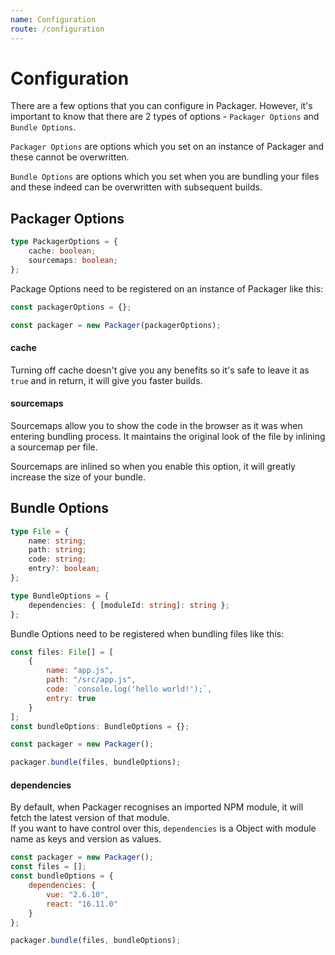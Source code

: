 ```yaml
---
name: Configuration
route: /configuration
---
```



# Configuration

There are a few options that you can configure in Packager. However, it's important to know that there are 2 types of options - `Packager Options` and `Bundle Options`.

`Packager Options` are options which you set on an instance of Packager and these cannot be overwritten.

`Bundle Options` are options which you set when you are bundling your files and these indeed can be overwritten with subsequent builds.

## Packager Options

```ts
type PackagerOptions = {
    cache: boolean;
    sourcemaps: boolean;
};
```

Package Options need to be registered on an instance of Packager like this:

```js
const packagerOptions = {};

const packager = new Packager(packagerOptions);
```

#### cache

Turning off cache doesn't give you any benefits so it's safe to leave it as `true` and in return, it will give you faster builds.

<ApiProps type="boolean" defaultValue="true" showUsage={false} />

#### sourcemaps

Sourcemaps allow you to show the code in the browser as it was when entering bundling process. It maintains the original look of the file by inlining a sourcemap per file.

<ApiProps type="boolean" defaultValue="false" showUsage={false} />
<Note>
    Sourcemaps are inlined so when you enable this option, it will greatly
    increase the size of your bundle.
</Note>

## Bundle Options

```ts
type File = {
    name: string;
    path: string;
    code: string;
    entry?: boolean;
};

type BundleOptions = {
    dependencies: { [moduleId: string]: string };
};
```

Bundle Options need to be registered when bundling files like this:

```js
const files: File[] = [
    {
        name: "app.js",
        path: "/src/app.js",
        code: `console.log('hello world!');`,
        entry: true
    }
];
const bundleOptions: BundleOptions = {};

const packager = new Packager();

packager.bundle(files, bundleOptions);
```

#### dependencies

By default, when Packager recognises an imported NPM module, it will fetch the latest version of that module.  
If you want to have control over this, `dependencies` is a Object with module name as keys and version as values.

<ApiProps type="{ [moduleId: string]: string }" defaultValue="{}" />

```js usage=true
const packager = new Packager();
const files = [];
const bundleOptions = {
    dependencies: {
        vue: "2.6.10",
        react: "16.11.0"
    }
};

packager.bundle(files, bundleOptions);
```
